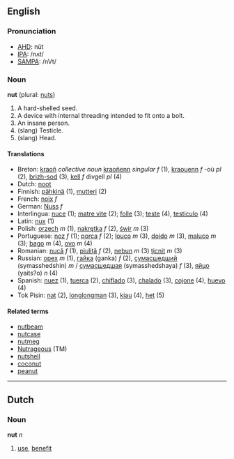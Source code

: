 ==English==
===Pronunciation===
*[[w:AHD|AHD]]: nŭt
*[[w:IPA|IPA]]: /nʌt/
*[[w:SAMPA|SAMPA]]: /nVt/
===Noun===
'''nut''' (plural: [[nuts]])
# A hard-shelled seed.
# A device with internal threading intended to fit onto a bolt.
# An insane person.
# (slang) Testicle.
# (slang) Head.

====Translations====
*Breton: [[kraoñ]] ''collective noun'' [[kraoñenn]] ''singular f'' (1), [[kraouenn]] ''f'' -où ''pl'' (2), [[brizh-sod]] (3), [[kell]] ''f'' divgell ''pl'' (4)
*Dutch: [[noot]]
*Finnish: [[pähkinä]] (1), [[mutteri]] (2)
*French: [[noix]] ''f''
*German: [[Nuss]] ''f''
*Interlingua: [[nuce]] (1); [[matre vite]] (2); [[folle]] (3); [[teste]] (4), [[testiculo]] (4)
*Latin: [[nux]] (1)
*Polish: [[orzech]] ''m'' (1), [[nakrętka]] ''f'' (2), [[świr]] ''m'' (3)
*Portuguese: [[noz]] ''f'' (1); [[porca]] ''f'' (2); [[louco]] ''m'' (3), [[doido]] ''m'' (3), [[maluco]] ''m'' (3); [[bago]] ''m'' (4), [[ovo]] ''m'' (4)
*Romanian: [[nucă]] ''f'' (1), [[piuliţă]] ''f'' (2), [[nebun]] ''m'' (3) [[ţicnit]] ''m'' (3)
*Russian: [[орех]] ''m'' (1), [[гайка]] (ganka) ''f'' (2), [[сумасшедший]] (symasshedshin) ''m'' / [[сумасшедшая]] (symasshedshaya) ''f'' (3), [[яйцо]] (yaits?o) ''n'' (4)
*Spanish: [[nuez]] (1), [[tuerca]] (2), [[chiflado]] (3), [[chalado]] (3), [[cojone]] (4), [[huevo]] (4)
*Tok Pisin: [[nat]] (2), [[longlongman]] (3), [[kiau]] (4), [[het]] (5)

====Related terms====
*[[nutbeam]]
*[[nutcase]]
*[[nutmeg]]
*[[Nutrageous]] (TM)
*[[nutshell]]
*[[coconut]]
*[[peanut]]

----

==Dutch==
===Noun===
'''nut''' ''n''

# [[use]], [[benefit]]